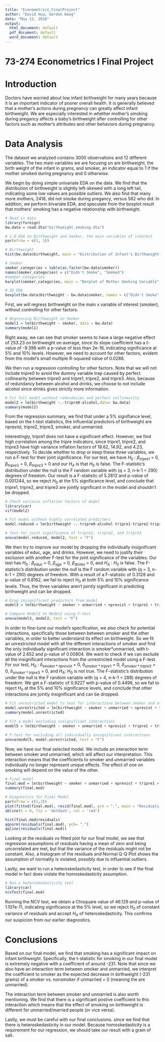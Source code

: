 ---
title: "Econometrics_FinalProject"
author: "David Hua; Gordon Wang"
date: "May 12, 2018"
output:
  html_document: default
  pdf_document: default
  word_document: default
---


# 73-274 Econometrics I Final Project

# Introduction

Doctors have worried about low infant birthweight for many years because it is an important indicator of poorer overall health. It is generally believed that a mother's actions during pregnancy can greatly affect infant birthweight. We are especially interested in whether mother's smoking during pregancy affects a baby's birthweight after controlling for other factors such as mother's attributes and other behaviors during pregnancy. 


# Data Analysis

The dataset we analyzed contains 3000 observations and 12 different variables. The two main variables we are focusing on are birthweight, the birth weight of the infant in grams, and smoker, an indicator equal to 1 if the mother smoked during pregnancy and 0 otherwise.

We begin by doing simple univariate EDA on the data. We find that the distribution of birthweight is slightly left-skewed with a long left tail, indicating some low values are possible outliers. We also find that many more mothers, 2418, did not smoke during pregancy, versus 582 who did. In addition, we perform bivariate EDA, and speculate from the boxplot result that mothers' smoking has a negative relationship with birthweight.

```{r, echo = FALSE, fig.height = 3, fig.width = 6}
# Read in data
library(foreign)
bw.data = read.dta("birthweight_smoking.dta")

# 1-D EDA on Birthweight and Smoker, the main variables of interest
par(mfrow = c(1, 3))

# Birthweight
hist(bw.data$birthweight, main = "Distribution of Infant's Birthweight", xlab = "Birthweight of Infant (g)", ylab = "Frequency", col = "red")

# Smoker
smoker_categories = table(as.factor(bw.data$smoker))
names(smoker_categories) = c("Didn't Smoke", "Smoked")
#smoker_categories
barplot(smoker_categories, main = "Barplot of Mother Smoking Variable", xlab = "Smoked During Pregnancy", ylab = "Frequency")

# 2D EDA 
boxplot(bw.data$birthweight ~ bw.data$smoker, names = c("Didn't Smoke", "Smoked"), main = "Birthweight vs Smoker", xlab = "Smoker", ylab = "Birthweight (g)", col = "slategray4")
```


First, we will regress birthweight on the main x variable of interest (smoker), without controlling for other factors. 

```{r, echo = FALSE}
# Regressing Birthweight on Smoker
model1 = lm(birthweight ~ smoker, data = bw.data)
summary(model1)
```

Right away, we can see that smoker seems to have a large negative effect of 253.23 on birthweight on average, since its slope coefficient has a t-value of -9.396 with a p-value of less than 2e-16, indicating significance at 5% and 10% levels. However, we need to account for other factors, evident from the model's small multiple R-squared value of 0.0286.


We then run a regression controlling for other factors. Note that we will not include tripre0 to avoid the dummy variable trap caused by perfect collinearity between tripre0 and tripre1, tripre2, and tripre3. Also, because of redundancy between alcohol and drinks, we choose to not include alcohol since drinks gives strictly more information. 

```{r, echo = FALSE, results = "hide"}
# Fit full model without redundacies and perfect collinearity
model2 = lm(birthweight ~.-tripre0-alcohol,data= bw.data)
summary(model2)
```

From the regression summary, we find that under a 5% signifiance level, based on the t-test statistics, the influential predictors of birthweight are nprevist, tripre2, tripre3, smoker, and unmarried. 

Interestingly, tripre1 does not have a significant effect. However, we find high correlation among the tripre indicators, since tripre1, tripre2, and tripre3 have high variance inflation factors of 18.62, 14.92, and 4.23, respectively. To decide whether to drop or keep these three variables, we run a F-test for their joint significance. For our test, we have $H_{0}$ : $\beta_{tripre1}$ = 0, $\beta_{tripre2}$ = 0, $\beta_{tripre3}$ = 0 and our $H_{A}$ is that $H_{0}$ is false. The F-statistic's distribution under the null is the F random variable with (q = 3, n-k-1 = 290) degrees of freedom. Our result is a F-statistic of 5.2812 and p-value of 0.001244, so we reject $H_{0}$ at the 5% significance level, and conclude that tripre1, tripre2, and tripre3 are jointly significant in the model and shouldn't be dropped.

```{r, warning = FALSE, message = FALSE, echo = FALSE, results = "hide"}
# Check variance inflation factors of model
library(car)
vif(model2)

# Fit model without highly correlated predicters
model.reduced = lm(birthweight ~.-tripre0-alcohol-tripre1-tripre2-tripre3,data = bw.data)

# Test for joint significance of tripre1, tripre2, and tripre3
anova(model.reduced, model2, test = "F")
```

We then try to improve our model by dropping the individually insignificant variables of educ, age, and drinks. However, we need to justify their exclusion with another F-test for the joint significance of the variables. Our test has $H_{0}$ : $\beta_{educ}$ = 0, $\beta_{age}$ = 0, $\beta_{drinks}$ = 0, and $H_{A}$ : $H_{0}$ is false. The F-statistic's distribution under the null is the F random variable with (q = 3, n-k-1 = 290) degrees of freedom. With a result of a F-statistic of 0.3128 and p-value of 0.8162, we fail to reject $H_{0}$ at both 5% and 10% significance levels. Thus, the three variables aren't jointly significant in predicting birthweight and can be dropped.

```{r, echo = FALSE}
# Drop insignificant predictors from model
model3 = lm(birthweight ~ smoker + unmarried + nprevist + tripre1 + tripre2 + tripre3, data = bw.data)

# Compare Model3 to Model2 using F-test
anova(model3, model2, test = "F")
```

In order to fine-tune our model's specification, we also check for potential interactions, specifically those between between smoker and the other variables, in order to better understand its effect on birthweight. So we fit an unrestricted model with all the different interactions of smoker and find the only individually significant interaction is smoker*unmarried, with t-value of 2.652 and p-value of 0.00804. We want to check if we can exclude all the insignificant interactions from the unrestricted model using a F-test.
For our test, $H_{0}$ : $\delta_{smoker*nprevist}$ = 0, $\delta_{smoker*tripre1}$ = 0, 
$\delta_{smoker*tripre2}$ = 0, $\delta_{smoker*tripre3}$ = 0, and $H_{A}$: $H_{0}$ is not true. The F-statistic's distribution under the null is the F random variable with (q = 4, n-k-1 = 288) degrees of freedom. We get a F-statistic of 0.9227 with p-value of 0.4496, so we fail to reject $H_{0}$ at the 5% and 10% significance levels, and conclude that other interactions are jointly insignificant and can be dropped.


```{r, echo = FALSE, results = "hide"}
# Fit unrestricted model to test for interactions between smoker and other variables
model.unrestricted = lm(birthweight ~ smoker + unmarried + nprevist + tripre1 + tripre2 + tripre3 + smoker*nprevist + smoker*unmarried + smoker*tripre1 + smoker*tripre2 + smoker*tripre3, data = bw.data)
summary(model.unrestricted)

# Fit a model excluding insignificant interactions
model5 = lm(birthweight ~ smoker + unmarried + nprevist + tripre1 + tripre2 + tripre3 + smoker*unmarried, data = bw.data)

# F-test for excluding all individually insignificant interactions
anova(model5, model.unrestricted, test = "F")
```

Now, we have our final selected model. We include an interaction term between smoker and unmarried, which will affect our interpretation. This interaction means that the coefficients to smoker and unmarried variables individually no longer represent unique effects. The effect of one on smoking will depend on the value of the other. 

```{r, echo = FALSE, fig.width = 6, fig.height = 3}
# Final model
final.mod = lm(birthweight ~ smoker + unmarried + nprevist + tripre1 + tripre2 + tripre3 + smoker*unmarried, data = bw.data)
summary(final.mod)

# Diagnostics for Final Model
par(mfrow = c(1,3))
plot(fitted(final.mod), resid(final.mod), pch = ".", main = "Residuals vs Fitted", xlab = "Fitted Values", ylab = "Residual Values")
abline(h = 0, lty = 'dotdash', col = 'red')

hist(final.mod$residuals)
qqnorm(residuals(final.mod), pch= ".")
qqline(residuals(final.mod))
```

Looking at the residuals vs fitted plot for our final model, we see that regression assumptions of residuals having a mean of zero and being uncorrelated are met, but that the variance of the residuals might not be constant. Also, a histogram of the residuals and Normal Q-Q Plot shows the assumption of normality is violated, possibly due to influential outliers.


Lastly, we want to run a heteroskedasticity test, in order to see if the final model in fact does violate the homoskedasticity assumption. 

```{r, echo = FALSE}
# Run a heteroskedasticity test
library(car)
ncvTest(final.mod)
```

Running the NCV test, we obtain a Chisquare value of 46.129 and p-value of 1.107e-11, indicating significance at the 5% level, so we reject $H_{0}$ of constant variance of residuals and accept $H_{A}$ of heteroskedasticity. This confirms our suspicion from our earlier diagnostics.

# Conclusions

Based on our final model, we find that smoking has a significant impact on infant birthweight. Specifically, the t-statistic for smoking in our final model is extremely negative with a coefficient of around -231. Note that since we also have an interaction term between smoker and unmarried, we interpret the coefficient to smoker as the expected decrease in birthweight (-231 grams) of a smoker vs. nonsmoker if unmarried = 0 (meaning the are unmarried).

The interaction term between smoker and unmarried is also worth mentioning. We find that there is a significant postive coefficient to this interaction which means that the effect of smoking on birthweight is different for unmarried/married people (or vice versa). 

Lastly, we must be careful with our final conclusions. since we find that there is heteroskedasticity in our model. Because homoskedasticity is a requirement for our regression, we should take our result with a grain of salt.